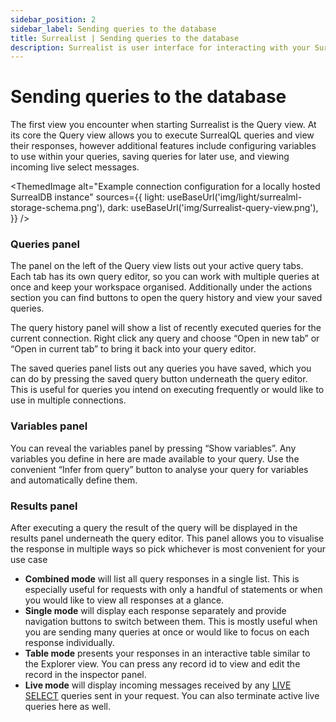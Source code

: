```yaml
---
sidebar_position: 2
sidebar_label: Sending queries to the database
title: Surrealist | Sending queries to the database
description: Surrealist is user interface for interacting with your SurrealDB database visually. It enables you to seamlessly connect to any SurrealDB instance, allowing you to execute queries, explore your tables, design your schemas, and much more.
---
```



# Sending queries to the database

The first view you encounter when starting Surrealist is the Query view. At its core the Query view allows you to execute SurrealQL queries and view their responses, however additional features include configuring variables to use within your queries, saving queries for later use, and viewing incoming live select messages.

<ThemedImage
  alt="Example connection configuration for a locally hosted SurrealDB instance"
  sources={{
    light: useBaseUrl('img/light/surrealml-storage-schema.png'),
    dark: useBaseUrl('img/Surrealist-query-view.png'),
  }}
/>

### Queries panel

The panel on the left of the Query view lists out your active query tabs. Each tab has its own query editor, so you can  work with multiple queries at once and keep your workspace organised. Additionally under the actions section you can find buttons to open the query history and view your saved queries.

The query history panel will show a list of recently executed queries for the current connection. Right click any query and choose “Open in new tab” or “Open in current tab” to bring it back into your query editor.

The saved queries panel lists out any queries you have saved, which you can do by pressing the saved query button underneath the query editor. This is useful for queries you intend on executing frequently or would like to use in multiple connections.

### Variables panel

You can reveal the variables panel by pressing “Show variables”. Any variables you define in here are made available to your query. Use the convenient “Infer from query” button to analyse your query for variables and automatically define them.

### Results panel

After executing a query the result of the query will be displayed in the results panel underneath the query editor. This panel allows you to visualise the response in multiple ways so pick whichever is most convenient for your use case

- **Combined mode** will list all query responses in a single list. This is especially useful for requests with only a handful of statements or when you would like to view all responses at a glance.
- **Single mode** will display each response separately and provide navigation buttons to switch between them. This is mostly useful when you are sending many queries at once or would like to focus on each response individually.
- **Table mode** presents your responses in an interactive table similar to the Explorer view. You can press any record id to view and edit the record in the inspector panel.
- **Live mode** will display incoming messages received by any [LIVE SELECT](/docs/surrealdb/surrealql/statements/live-select/) queries sent in your request. You can also terminate active live queries here as well.
